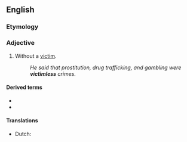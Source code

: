 ==English==

===Etymology===
{{suffix|en|victim|less}}

===Adjective===
{{en-adj|-}}

# Without a [[victim]].
#: ''He said that prostitution, drug trafficking, and gambling were '''victimless''' crimes.''

====Derived terms====
* {{l|en|victimless crime}}
* {{l|en|victimlessness}}

====Translations====
{{trans-top|without a victim}}
* Dutch: {{t+|nl|slachtofferloos}}
{{trans-mid}}
{{trans-bottom}}